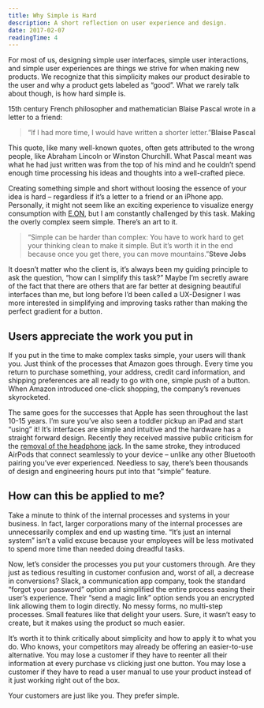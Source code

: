```yaml
---
title: Why Simple is Hard
description: A short reflection on user experience and design.
date: 2017-02-07
readingTime: 4
---
```


For most of us, designing simple user interfaces, simple user interactions, and simple user experiences are things we strive for when making new products. We recognize that this simplicity makes our product desirable to the user and why a product gets labeled as “good”. What we rarely talk about though, is how hard simple is.

15th century French philosopher and mathematician Blaise Pascal wrote in a letter to a friend:
>“If I had more time, I would have written a shorter letter.”**Blaise Pascal**

This quote, like many well-known quotes, often gets attributed to the wrong people, like Abraham Lincoln or Winston Churchill. What Pascal meant was what he had just written was from the top of his mind and he couldn’t spend enough time processing his ideas and thoughts into a well-crafted piece.

Creating something simple and short without loosing the essence of your idea is hard &#8211; regardless if it’s a letter to a friend or an iPhone app. Personally, it might not seem like an exciting experience to visualize energy consumption with <a href="/case/eon/" target="_blank">E.ON</a>, but I am constantly challenged by this task. Making the overly complex seem simple. There’s an art to it.

>“Simple can be harder than complex: You have to work hard to get your thinking clean to make it simple. But it’s worth it in the end because once you get there, you can move mountains.”**Steve Jobs**

It doesn’t matter who the client is, it’s always been my guiding principle to ask the question, “how can I simplify this task?” Maybe I’m secretly aware of the fact that there are others that are far better at designing beautiful interfaces than me, but long before I’d been called a UX-Designer I was more interested in simplifying and improving tasks rather than making the perfect gradient for a button.

## Users appreciate the work you put in

If you put in the time to make complex tasks simple, your users will thank you. Just think of the processes that Amazon goes through. Every time you return to purchase something, your address, credit card information, and shipping preferences are all ready to go with one, simple push of a button. When Amazon introduced one-click shopping, the company&#8217;s revenues skyrocketed.

The same goes for the successes that Apple has seen throughout the last 10-15 years. I’m sure you’ve also seen a toddler pickup an iPad and start “using” it! It’s interfaces are simple and intuitive and the hardware has a straight forward design. Recently they received massive public criticism for the <a href="/apple/" target="_blank">removal of the headphone jack</a>. In the same stroke, they introduced AirPods that connect seamlessly to your device &#8211; unlike any other Bluetooth pairing you’ve ever experienced. Needless to say, there’s been thousands of design and engineering hours put into that “simple” feature.

## How can this be applied to me?

Take a minute to think of the internal processes and systems in your business. In fact, larger corporations many of the internal processes are unnecessarily complex and end up wasting time. “It’s just an internal system” isn’t a valid excuse because your employees will be less motivated to spend more time than needed doing dreadful tasks.

Now, let’s consider the processes you put your customers through. Are they just as tedious resulting in customer confusion and, worst of all, a decrease in conversions? Slack, a communication app company, took the standard “forgot your password” option and simplified the entire process easing their user’s experience. Their “send a magic link” option sends you an encrypted link allowing them to login directly. No messy forms, no multi-step processes. Small features like that delight your users. Sure, it wasn’t easy to create, but it makes using the product so much easier.

It&#8217;s worth it to think critically about simplicity and how to apply it to what you do. Who knows, your competitors may already be offering an easier-to-use alternative. You may lose a customer if they have to reenter all their information at every purchase vs clicking just one button. You may lose a customer if they have to read a user manual to use your product instead of it just working right out of the box.

Your customers are just like you. They prefer simple.